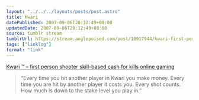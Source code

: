 ```yaml
---
layout: "../../../layouts/posts/post.astro"
title: Kwari
datePublished: 2007-09-06T20:12:49+00:00
updatedDate: 2007-09-06T20:12:49+00:00
source: tumblr stream
tumblrUrl: https://stream.anglepoised.com/post/10917944/kwari-first-person-shooter-skill-based-cash
tags: ["linklog"]
format: "link"
---
```


[Kwari ™ &#8211; first person shooter skill-based cash for kills online gaming][1]

> &ldquo;Every time you hit another player in Kwari you make money. Every time you are hit by another player it costs you. Every shot counts. How much is down to the stake level you play in.&rdquo;

[1]: http://www.kwari.com/
